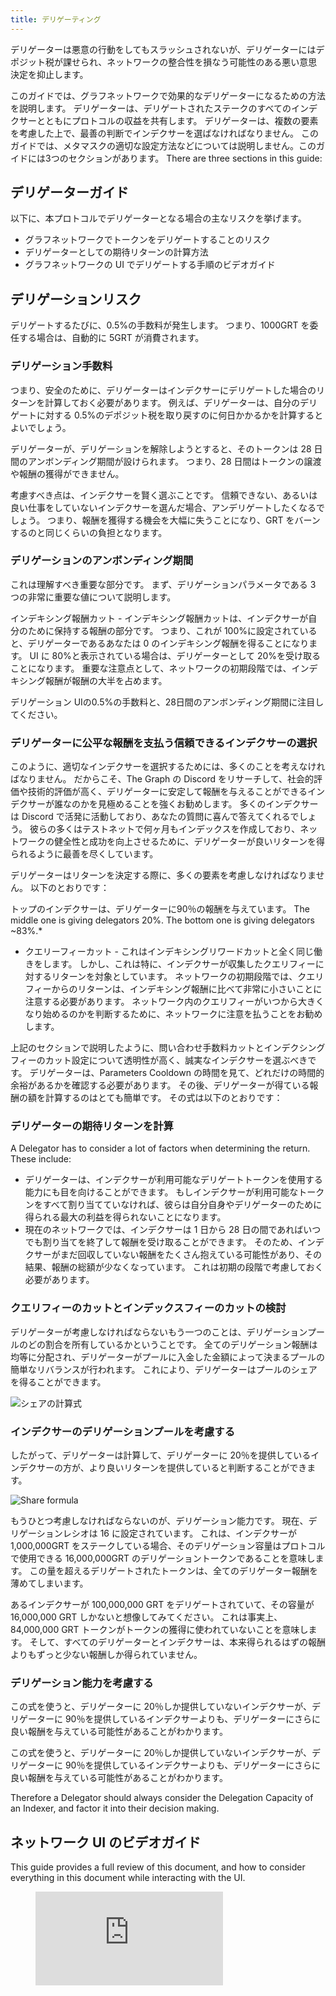 ```yaml
---
title: デリゲーティング
---
```


デリゲーターは悪意の行動をしてもスラッシュされないが、デリゲーターにはデポジット税が課せられ、ネットワークの整合性を損なう可能性のある悪い意思決定を抑止します。

このガイドでは、グラフネットワークで効果的なデリゲーターになるための方法を説明します。 デリゲーターは、デリゲートされたステークのすべてのインデクサーとともにプロトコルの収益を共有します。 デリゲーターは、複数の要素を考慮した上で、最善の判断でインデクサーを選ばなければなりません。 このガイドでは、メタマスクの適切な設定方法などについては説明しません。このガイドには3つのセクションがあります。 There are three sections in this guide:

## デリゲーターガイド

以下に、本プロトコルでデリゲーターとなる場合の主なリスクを挙げます。

- グラフネットワークでトークンをデリゲートすることのリスク
- デリゲーターとしての期待リターンの計算方法
- グラフネットワークの UI でデリゲートする手順のビデオガイド

## デリゲーションリスク

デリゲートするたびに、0.5%の手数料が発生します。 つまり、1000GRT を委任する場合は、自動的に 5GRT が消費されます。

### デリゲーション手数料

つまり、安全のために、デリゲーターはインデクサーにデリゲートした場合のリターンを計算しておく必要があります。 例えば、デリゲーターは、自分のデリゲートに対する 0.5%のデポジット税を取り戻すのに何日かかるかを計算するとよいでしょう。

デリゲーターが、デリゲーションを解除しようとすると、そのトークンは 28 日間のアンボンディング期間が設けられます。 つまり、28 日間はトークンの譲渡や報酬の獲得ができません。

考慮すべき点は、インデクサーを賢く選ぶことです。 信頼できない、あるいは良い仕事をしていないインデクサーを選んだ場合、アンデリゲートしたくなるでしょう。 つまり、報酬を獲得する機会を大幅に失うことになり、GRT をバーンするのと同じくらいの負担となります。

### デリゲーションのアンボンディング期間

これは理解すべき重要な部分です。 まず、デリゲーションパラメータである 3 つの非常に重要な値について説明します。

インデキシング報酬カット - インデキシング報酬カットは、インデクサーが自分のために保持する報酬の部分です。 つまり、これが 100%に設定されていると、デリゲーターであるあなたは 0 のインデキシング報酬を得ることになります。 UI に 80%と表示されている場合は、デリゲーターとして 20%を受け取ることになります。 重要な注意点として、ネットワークの初期段階では、インデキシング報酬が報酬の大半を占めます。

<div sx={{ mx: 'auto', maxWidth: '400px' }}>
  デリゲーション UIの0.5%の手数料と、28日間のアンボンディング期間に注目してください。
</div>

### デリゲーターに公平な報酬を支払う信頼できるインデクサーの選択

このように、適切なインデクサーを選択するためには、多くのことを考えなければなりません。 だからこそ、The Graph の Discord をリサーチして、社会的評価や技術的評価が高く、デリゲーターに安定して報酬を与えることができるインデクサーが誰なのかを見極めることを強くお勧めします。 多くのインデクサーは Discord で活発に活動しており、あなたの質問に喜んで答えてくれるでしょう。 彼らの多くはテストネットで何ヶ月もインデックスを作成しており、ネットワークの健全性と成功を向上させるために、デリゲーターが良いリターンを得られるように最善を尽くしています。

デリゲーターはリターンを決定する際に、多くの要素を考慮しなければなりません。 以下のとおりです：

<div sx={{ mx: 'auto', maxWidth: '700px' }}>
  トップのインデクサーは、デリゲーターに90％の報酬を与えています。 The
  middle one is giving delegators 20%. The bottom one is giving delegators ~83%.*
</div>

- クエリーフィーカット - これはインデキシングリワードカットと全く同じ働きをします。 しかし、これは特に、インデクサーが収集したクエリフィーに対するリターンを対象としています。 ネットワークの初期段階では、クエリフィーからのリターンは、インデキシング報酬に比べて非常に小さいことに注意する必要があります。 ネットワーク内のクエリフィーがいつから大きくなり始めるのかを判断するために、ネットワークに注意を払うことをお勧めします。

上記のセクションで説明したように、問い合わせ手数料カットとインデクシングフィーのカット設定について透明性が高く、誠実なインデクサーを選ぶべきです。 デリゲーターは、Parameters Cooldown の時間を見て、どれだけの時間的余裕があるかを確認する必要があります。 その後、デリゲーターが得ている報酬の額を計算するのはとても簡単です。 その式は以下のとおりです：

### デリゲーターの期待リターンを計算

A Delegator has to consider a lot of factors when determining the return. These include:

- デリゲーターは、インデクサーが利用可能なデリゲートトークンを使用する能力にも目を向けることができます。 もしインデクサーが利用可能なトークンをすべて割り当てていなければ、彼らは自分自身やデリゲーターのために得られる最大の利益を得られないことになります。
- 現在のネットワークでは、インデクサーは 1 日から 28 日の間であればいつでも割り当てを終了して報酬を受け取ることができます。 そのため、インデクサーがまだ回収していない報酬をたくさん抱えている可能性があり、その結果、報酬の総額が少なくなっています。 これは初期の段階で考慮しておく必要があります。

### クエリフィーのカットとインデックスフィーのカットの検討

デリゲーターが考慮しなければならないもう一つのことは、デリゲーションプールのどの割合を所有しているかということです。 全てのデリゲーション報酬は均等に分配され、デリゲーターがプールに入金した金額によって決まるプールの簡単なリバランスが行われます。 これにより、デリゲーターはプールのシェアを得ることができます。

![シェアの計算式](/img/Delegation-Reward-Formula.png)

### インデクサーのデリゲーションプールを考慮する

したがって、デリゲーターは計算して、デリゲーターに 20％を提供しているインデクサーの方が、より良いリターンを提供していると判断することができます。

![Share formula](/img/Share-Forumla.png)

もうひとつ考慮しなければならないのが、デリゲーション能力です。 現在、デリゲーションレシオは 16 に設定されています。 これは、インデクサーが 1,000,000GRT をステークしている場合、そのデリゲーション容量はプロトコルで使用できる 16,000,000GRT のデリゲーショントークンであることを意味します。 この量を超えるデリゲートされたトークンは、全てのデリゲーター報酬を薄めてしまいます。

あるインデクサーが 100,000,000 GRT をデリゲートされていて、その容量が 16,000,000 GRT しかないと想像してみてください。 これは事実上、84,000,000 GRT トークンがトークンの獲得に使われていないことを意味します。 そして、すべてのデリゲーターとインデクサーは、本来得られるはずの報酬よりもずっと少ない報酬しか得られていません。

### デリゲーション能力を考慮する

この式を使うと、デリゲーターに 20％しか提供していないインデクサーが、デリゲーターに 90％を提供しているインデクサーよりも、デリゲーターにさらに良い報酬を与えている可能性があることがわかります。

この式を使うと、デリゲーターに 20％しか提供していないインデクサーが、デリゲーターに 90％を提供しているインデクサーよりも、デリゲーターにさらに良い報酬を与えている可能性があることがわかります。

Therefore a Delegator should always consider the Delegation Capacity of an Indexer, and factor it into their decision making.

## ネットワーク UI のビデオガイド

This guide provides a full review of this document, and how to consider everything in this document while interacting with the UI.

<figure className="video-container">
  <iframe
    className="video-iframe"
    src="https://www.youtube.com/embed/2G7S2gdURdc"
    title="YouTubeビデオプレーヤー"
    frameBorder="0"
    allowFullScreen
></iframe>
</figure>

